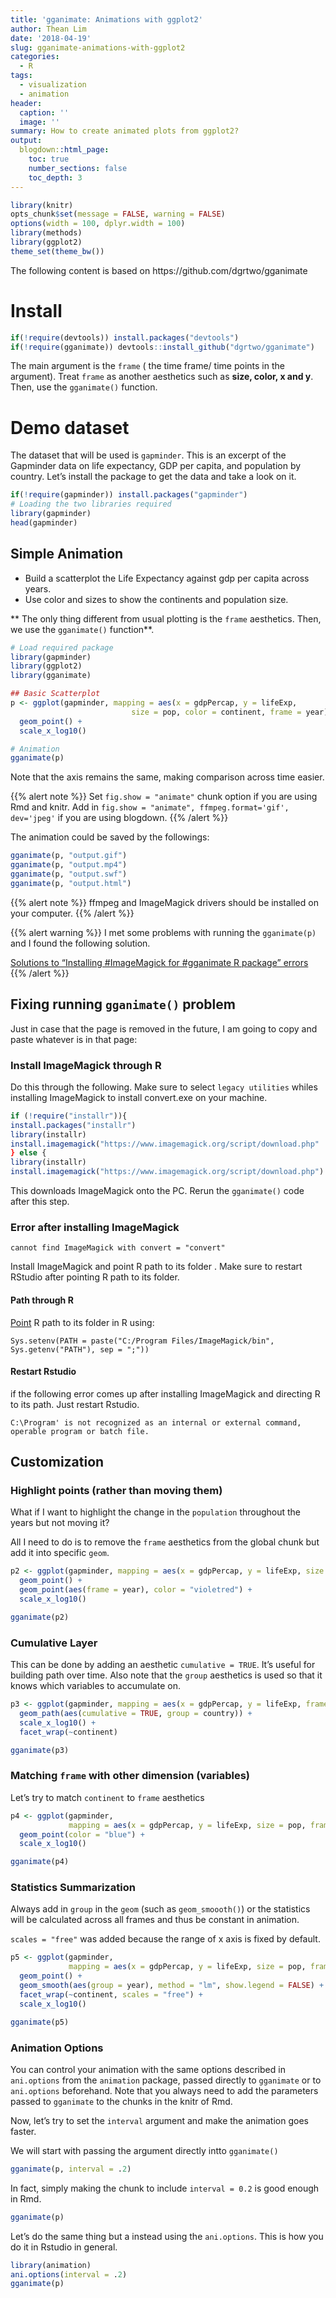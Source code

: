 ```yaml
---
title: 'gganimate: Animations with ggplot2'
author: Thean Lim
date: '2018-04-19'
slug: gganimate-animations-with-ggplot2
categories:
  - R
tags:
  - visualization
  - animation
header:
  caption: ''
  image: ''
summary: How to create animated plots from ggplot2?
output:
  blogdown::html_page:
    toc: true
    number_sections: false
    toc_depth: 3
---
```


```r
library(knitr)
opts_chunk$set(message = FALSE, warning = FALSE)
options(width = 100, dplyr.width = 100)
library(methods)
library(ggplot2)
theme_set(theme_bw())
```
The following content is based on https://github.com/dgrtwo/gganimate

# Install
```r
if(!require(devtools)) install.packages("devtools")
if(!require(gganimate)) devtools::install_github("dgrtwo/gganimate")
```

The main argument is the `frame` ( the time frame/ time points in the argument). Treat `frame` as another aesthetics such as **size, color, x and y**. Then, use the `gganimate()` function.

# Demo dataset

The dataset that will be used is `gapminder`. This is an excerpt of the Gapminder data on life expectancy, GDP per capita, and population by country. Let's install the package to get the data and take a look on it.

```r
if(!require(gapminder)) install.packages("gapminder")
# Loading the two libraries required
library(gapminder)
head(gapminder)
```

## Simple Animation

- Build a scatterplot the Life Expectancy against gdp per capita across years.
- Use color and sizes to show the continents and population size.

** The only thing different from usual plotting is the `frame` aesthetics. Then, we use the `gganimate()` function**.

```r
# Load required package
library(gapminder)
library(ggplot2)
library(gganimate)

## Basic Scatterplot
p <- ggplot(gapminder, mapping = aes(x = gdpPercap, y = lifeExp, 
                           size = pop, color = continent, frame = year)) +
  geom_point() +
  scale_x_log10()

# Animation
gganimate(p)
```
Note that the axis remains the same, making comparison across time easier.

{{% alert note %}}
Set `fig.show = "animate"` chunk option if you are using Rmd and knitr.
Add in `fig.show = "animate", ffmpeg.format='gif', dev='jpeg'` if you are using blogdown.
{{% /alert %}}

The animation could be saved by the followings:

```r
gganimate(p, "output.gif")
gganimate(p, "output.mp4")
gganimate(p, "output.swf")
gganimate(p, "output.html")
```

{{% alert note %}}
ffmpeg and ImageMagick drivers should be installed on your computer.
{{% /alert %}}

{{% alert warning %}}
I met some problems with running the `gganimate(p)` and I found the following solution.

[Solutions to "Installing #ImageMagick for #gganimate R package" errors](https://medium.com/@DaveQuartey/solutions-to-installing-imagemagick-for-gganimate-r-package-errors-8b36d0736f85)
{{% /alert %}}

## Fixing running `gganimate()` problem

Just in case that the page is removed in the future, I am going to copy and paste whatever is in that page:

### Install ImageMagick through R

Do this through the following. Make sure to select `legacy utilities` whiles installing ImageMagick to install convert.exe on your machine.

```r
if (!require("installr")){ 
install.packages("installr")
library(installr)
install.imagemagick("https://www.imagemagick.org/script/download.php"
} else {
library(installr)
install.imagemagick("https://www.imagemagick.org/script/download.php")
```

This downloads ImageMagick onto the PC. Rerun the `gganimate()` code after this step.

### Error after installing ImageMagick

```
cannot find ImageMagick with convert = "convert"
```
Install ImageMagick and point R path to its folder . Make sure to restart RStudio after pointing R path to its folder.

#### Path through R

[Point](https://github.com/dgrtwo/gganimate/issues/22#issuecomment-264352060) R path to its folder in R using:

```
Sys.setenv(PATH = paste("C:/Program Files/ImageMagick/bin",
Sys.getenv("PATH"), sep = ";"))
```

#### Restart Rstudio

if the following error comes up after installing ImageMagick and directing R to its path. Just restart Rstudio.

```
C:\Program' is not recognized as an internal or external command,
operable program or batch file.
```
## Customization

### Highlight points (rather than moving them)

What if I want to highlight the change in the `population` throughout the years but not moving it?

All I need to do is to remove the `frame` aesthetics from the global chunk but add it into specific `geom`.

```r
p2 <- ggplot(gapminder, mapping = aes(x = gdpPercap, y = lifeExp, size = pop)) +
  geom_point() +
  geom_point(aes(frame = year), color = "violetred") +
  scale_x_log10()

gganimate(p2)
```

### Cumulative Layer

This can be done by adding an aesthetic `cumulative = TRUE`. It's useful for building path over time. Also note that the `group` aesthetics is used so that it knows which variables to accumulate on.

```r
p3 <- ggplot(gapminder, mapping = aes(x = gdpPercap, y = lifeExp, frame = year)) +
  geom_path(aes(cumulative = TRUE, group = country)) +
  scale_x_log10() +
  facet_wrap(~continent)

gganimate(p3)
```

### Matching `frame` with other dimension (variables)

Let's try to match `continent` to `frame` aesthetics

```r
p4 <- ggplot(gapminder, 
             mapping = aes(x = gdpPercap, y = lifeExp, size = pop, frame = continent)) +
  geom_point(color = "blue") +
  scale_x_log10()

gganimate(p4)
```

### Statistics Summarization

Always add in `group` in the `geom` (such as `geom_smoooth()`) or the statistics will be calculated across all frames and thus be constant in animation.  

`scales = "free"` was added because the range of x axis is fixed by default.  

```r
p5 <- ggplot(gapminder, 
             mapping = aes(x = gdpPercap, y = lifeExp, size = pop, frame = year)) +
  geom_point() +
  geom_smooth(aes(group = year), method = "lm", show.legend = FALSE) +
  facet_wrap(~continent, scales = "free") +
  scale_x_log10() 

gganimate(p5)
```


### Animation Options

You can control your animation with the same options described in `ani.options` from the `animation` package, passed directly to `gganimate` or to `ani.options` beforehand. 
Note that you always need to add the parameters passed to `gganimate` to the chunks in the knitr of Rmd.

Now, let's try to set the `interval` argument and make the animation goes faster.  

We will start with passing the argument directly intto `gganimate()`

```r
gganimate(p, interval = .2)
```

In fact, simply making the chunk to include `interval = 0.2` is good enough in Rmd.

```r
gganimate(p)
```

Let's do the same thing but a instead using the `ani.options`. This is how you do it in Rstudio in general.

```r
library(animation)
ani.options(interval = .2)
gganimate(p)
```



